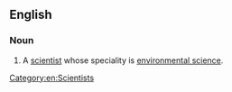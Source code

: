 ==English==

===Noun===
{{en-noun}}

# A [[scientist]] whose speciality is [[environmental science]].

[[Category:en:Scientists]]